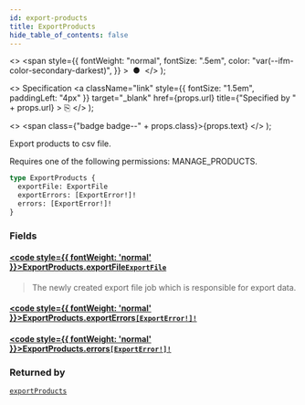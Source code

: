 ```yaml
---
id: export-products
title: ExportProducts
hide_table_of_contents: false
---
```


  <>
    <span
      style={{
        fontWeight: "normal",
        fontSize: ".5em",
        color: "var(--ifm-color-secondary-darkest)",
      }}
    >
      &nbsp;●&nbsp;
    </span>
  </>
);

  <>
    Specification
    <a
      className="link"
      style={{ fontSize: "1.5em", paddingLeft: "4px" }}
      target="\_blank"
      href={props.url}
      title={"Specified by " + props.url}
    >
      ⎘
    </a>
  </>
);

  <>
    <span class={"badge badge--" + props.class}>{props.text}</span>
  </>
);

Export products to csv file.

Requires one of the following permissions: MANAGE_PRODUCTS.

```graphql
type ExportProducts {
  exportFile: ExportFile
  exportErrors: [ExportError!]!
  errors: [ExportError!]!
}
```

### Fields

#### [<code style={{ fontWeight: 'normal' }}>ExportProducts.<b>exportFile</b></code>](#)<Bullet />[`ExportFile`](../../api-reference/objects/export-file) <Badge class="secondary" text="object"/>

> The newly created export file job which is responsible for export data.

#### [<code style={{ fontWeight: 'normal' }}>ExportProducts.<b>exportErrors</b></code>](#)<Bullet />[`[ExportError!]!`](../../api-reference/objects/export-error) <Badge class="secondary" text="non-null"/> <Badge class="secondary" text="object"/>

>

#### [<code style={{ fontWeight: 'normal' }}>ExportProducts.<b>errors</b></code>](#)<Bullet />[`[ExportError!]!`](../../api-reference/objects/export-error) <Badge class="secondary" text="non-null"/> <Badge class="secondary" text="object"/>

>

### Returned by

[`exportProducts`](../../api-reference/mutations/export-products) <Badge class="secondary" text="mutation"/>
